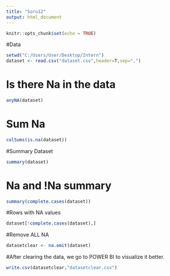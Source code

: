 ```yaml
---
title: "Soru12"
output: html_document
---
```


```r
knitr::opts_chunk$set(echo = TRUE)

```




#Data 

```r
setwd("C:/Users/User/Desktop/Intern")
dataset <- read.csv("dataset.csv",header=T,sep=",")

```


# Is there Na in the data
```r
anyNA(dataset)
```

# Sum Na
```r
colSums(is.na(dataset))


```

#Summary Dataset
```r
summary(dataset)
```

# Na and !Na summary

```r
summary(complete.cases(dataset))
```

#Rows with NA values
```r
dataset[!complete.cases(dataset),]
```

#Remove ALL NA
```r
datasetclear <- na.omit(dataset)
```

#After clearing the data, we go to POWER BI to visualize it better.

```r
write.csv(datasetclear,"datasetclear.csv")
```




